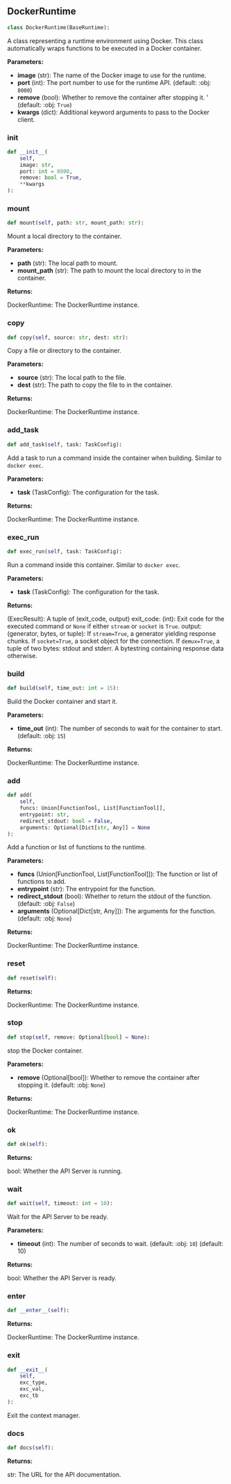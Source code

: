 <a id="camel.runtime.docker_runtime"></a>

<a id="camel.runtime.docker_runtime.DockerRuntime"></a>

## DockerRuntime

```python
class DockerRuntime(BaseRuntime):
```

A class representing a runtime environment using Docker.
This class automatically wraps functions to be executed
in a Docker container.

**Parameters:**

- **image** (str): The name of the Docker image to use for the runtime.
- **port** (int): The port number to use for the runtime API. (default: :obj: `8000`)
- **remove** (bool): Whether to remove the container after stopping it. ' (default: :obj: `True`)
- **kwargs** (dict): Additional keyword arguments to pass to the Docker client.

<a id="camel.runtime.docker_runtime.DockerRuntime.__init__"></a>

### __init__

```python
def __init__(
    self,
    image: str,
    port: int = 8000,
    remove: bool = True,
    **kwargs
):
```

<a id="camel.runtime.docker_runtime.DockerRuntime.mount"></a>

### mount

```python
def mount(self, path: str, mount_path: str):
```

Mount a local directory to the container.

**Parameters:**

- **path** (str): The local path to mount.
- **mount_path** (str): The path to mount the local directory to in the container.

**Returns:**

  DockerRuntime: The DockerRuntime instance.

<a id="camel.runtime.docker_runtime.DockerRuntime.copy"></a>

### copy

```python
def copy(self, source: str, dest: str):
```

Copy a file or directory to the container.

**Parameters:**

- **source** (str): The local path to the file.
- **dest** (str): The path to copy the file to in the container.

**Returns:**

  DockerRuntime: The DockerRuntime instance.

<a id="camel.runtime.docker_runtime.DockerRuntime.add_task"></a>

### add_task

```python
def add_task(self, task: TaskConfig):
```

Add a task to run a command inside the container when building.
Similar to `docker exec`.

**Parameters:**

- **task** (TaskConfig): The configuration for the task.

**Returns:**

  DockerRuntime: The DockerRuntime instance.

<a id="camel.runtime.docker_runtime.DockerRuntime.exec_run"></a>

### exec_run

```python
def exec_run(self, task: TaskConfig):
```

Run a command inside this container. Similar to `docker exec`.

**Parameters:**

- **task** (TaskConfig): The configuration for the task.

**Returns:**

  (ExecResult): A tuple of (exit_code, output)
exit_code: (int):
Exit code for the executed command or `None` if
either `stream` or `socket` is `True`.
output: (generator, bytes, or tuple):
If `stream=True`, a generator yielding response chunks.
If `socket=True`, a socket object for the connection.
If `demux=True`, a tuple of two bytes: stdout and stderr.
A bytestring containing response data otherwise.

<a id="camel.runtime.docker_runtime.DockerRuntime.build"></a>

### build

```python
def build(self, time_out: int = 15):
```

Build the Docker container and start it.

**Parameters:**

- **time_out** (int): The number of seconds to wait for the container to start. (default: :obj: `15`)

**Returns:**

  DockerRuntime: The DockerRuntime instance.

<a id="camel.runtime.docker_runtime.DockerRuntime.add"></a>

### add

```python
def add(
    self,
    funcs: Union[FunctionTool, List[FunctionTool]],
    entrypoint: str,
    redirect_stdout: bool = False,
    arguments: Optional[Dict[str, Any]] = None
):
```

Add a function or list of functions to the runtime.

**Parameters:**

- **funcs** (Union[FunctionTool, List[FunctionTool]]): The function or list of functions to add.
- **entrypoint** (str): The entrypoint for the function.
- **redirect_stdout** (bool): Whether to return the stdout of the function. (default: :obj: `False`)
- **arguments** (Optional[Dict[str, Any]]): The arguments for the function. (default: :obj: `None`)

**Returns:**

  DockerRuntime: The DockerRuntime instance.

<a id="camel.runtime.docker_runtime.DockerRuntime.reset"></a>

### reset

```python
def reset(self):
```

**Returns:**

  DockerRuntime: The DockerRuntime instance.

<a id="camel.runtime.docker_runtime.DockerRuntime.stop"></a>

### stop

```python
def stop(self, remove: Optional[bool] = None):
```

stop the Docker container.

**Parameters:**

- **remove** (Optional[bool]): Whether to remove the container after stopping it. (default: :obj: `None`)

**Returns:**

  DockerRuntime: The DockerRuntime instance.

<a id="camel.runtime.docker_runtime.DockerRuntime.ok"></a>

### ok

```python
def ok(self):
```

**Returns:**

  bool: Whether the API Server is running.

<a id="camel.runtime.docker_runtime.DockerRuntime.wait"></a>

### wait

```python
def wait(self, timeout: int = 10):
```

Wait for the API Server to be ready.

**Parameters:**

- **timeout** (int): The number of seconds to wait. (default: :obj: `10`) (default:  10)

**Returns:**

  bool: Whether the API Server is ready.

<a id="camel.runtime.docker_runtime.DockerRuntime.__enter__"></a>

### __enter__

```python
def __enter__(self):
```

**Returns:**

  DockerRuntime: The DockerRuntime instance.

<a id="camel.runtime.docker_runtime.DockerRuntime.__exit__"></a>

### __exit__

```python
def __exit__(
    self,
    exc_type,
    exc_val,
    exc_tb
):
```

Exit the context manager.

<a id="camel.runtime.docker_runtime.DockerRuntime.docs"></a>

### docs

```python
def docs(self):
```

**Returns:**

  str: The URL for the API documentation.
